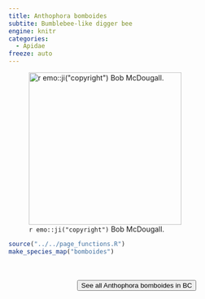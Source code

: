 ```yaml
---
title: Anthophora bomboides
subtite: Bumblebee-like digger bee
engine: knitr
categories:
  - Apidae
freeze: auto
---
```

![`r emo::ji("copyright")` Bob McDougall.](https://inaturalist-open-data.s3.amazonaws.com/photos/213727974/large.jpeg){height=300}





```r
source("../../page_functions.R")
make_species_map("bomboides")
```
<br><br>
<center>


<a href="https://inaturalist.ca/observations?place_id=7085&subview=map&taxon_id=198855"><button type="button" class="btn btn-secondary">See all Anthophora bomboides in BC <i class="fa-solid fa-arrow-up-right-from-square"></i> </button></a>
</center>

